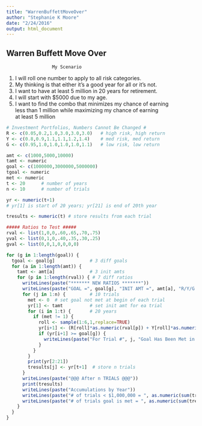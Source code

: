 ```yaml
---
title: "WarrenBuffettMoveOver"
author: "Stephanie K Moore"
date: "2/24/2016"
output: html_document
---
```


## Warren Buffett Move Over    


                     My Scenario                         
 1. I will roll one number to apply to all risk categories.    
 2. My thinking is that either it's a good year for all or it's not.    
 3. I want to have at least 5 million in 20 years for retirement.   
 4. I will start with $5000 due to my age.    
 5. I want to find the combo that minimizes my chance of earning   
 less than 1 million while maximizing my chance of earning     
 at least 5 million

```r

# Investment Portfolios, Numbers Cannot Be Changed #
R <- c(0.05,0.2,1.0,3.0,3.0,3.0)   # high risk, high return
Y <- c(0.8,0.9,1.1,1.1,1.2,1.4)    # med risk, med return
G <- c(0.95,1.0,1.0,1.0,1.0,1.1)   # low risk, low return

amt <- c(1000,5000,10000)
tamt <- numeric
goal <- c(1000000,3000000,5000000)
tgoal <- numeric
met <- numeric
t <- 20      # number of years
n <- 10      # number of trials

yr <- numeric(t+1)  
# yr[1] is start of 20 years; yr[21] is end of 20th year

tresults <- numeric(t) # store results from each trial

##### Ratios to Test #####
rval <- list(1,0,0,.60,.65,.70,.75)
yval <- list(0,1,0,.40,.35,.30,.25)
gval <- list(0,0,1,0,0,0,0)

for (g in 1:length(goal)) {
  tgoal <- goal[g]             # 3 diff goals
  for (a in 1:length(amt)) {
    tamt <- amt[a]             # 3 init amts
    for (p in 1:length(rval)) { # 7 diff ratios
      writeLines(paste("******* NEW RATIOS *******"))
      writeLines(paste("GOAL =", goal[g], "INIT AMT =", amt[a], "R/Y/G DISTRIB = ", rval[p], yval[p], gval[p], "#TRIALS = ",n)) 
      for (j in 1:n) {         # 10 trials
        met <- 0  # set goal not met at begin of each trial
        yr[1] <- tamt          # set init amt for ea trial
        for (i in 1:t) {       # 20 years
          if (met != 1) {
            roll <- sample(1:6,1,replace=TRUE)
            yr[i+1] <- (R[roll]*as.numeric(rval[p]) + Y[roll]*as.numeric(yval[p]) + G[roll]*as.numeric(gval[p]))*yr[i]
            if (yr[i+1] >= goal[g]) {
              writeLines(paste("For Trial #", j, "Goal Has Been Met in Year ", i, "!!!")) 
            } 
          }
        } 
        print(yr[2:21]) 
        tresults[j] <- yr[t+1]  # store n trials
      }
      writeLines(paste("@@@ After n TRIALS @@@")) 
      print(tresults) 
      writeLines(paste("Accumulations by Year")) 
      writeLines(paste("# of trials < $1,000,000 = ", as.numeric(sum(tresults < 1000000)))) 
      writeLines(paste("# of trials goal is met = ", as.numeric(sum(tresults >= goal[g])))) 
    } 
  }
}
```

